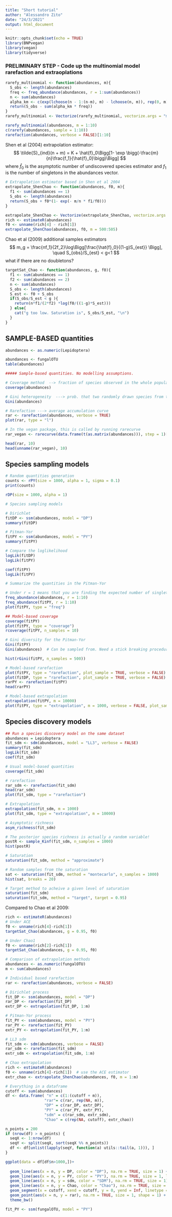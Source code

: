 ```yaml
---
title: "Short tutorial"
author: "Alessandro Zito"
date: "24/3/2021"
output: html_document
---
```


```r
knitr::opts_chunk$set(echo = TRUE)
library(BNPvegan)
library(vegan)
library(tidyverse)
```

### PRELIMINARY STEP - Code up the multinomial model rarefaction and extraoplations
```r
rarefy_multinomial <- function(abundances, m){
  S_obs <- length(abundances)
  freq <- freq_abundance(abundances, r = 1:sum(abundances))
  n <- sum(abundances)
  alpha_km <- c(exp(lchoose(n - 1:(n-m), m) - lchoose(n, m)), rep(0, m))
  return(S_obs - sum(alpha_km * freq))
}
rarefy_multinomial <- Vectorize(rarefy_multinomial, vectorize.args = "m")

rarefy_multinomial(abundances, m = 1:10)
c(rarefy(abundances, sample = 1:10))
rarefaction(abundances, verbose = FALSE)[1:10]
```

Shen et al (2004) extrapolation estimator:
$$
\tilde{S}_{ind}(n + m) = K + \hat{f}_0\Bigg[1- \exp \bigg(-\frac{m}{n}\frac{f_1}{\hat{f}_0}\bigg)\Bigg]
$$
where $\hat{f}_0$ is the asymptotic number of undiscovered species estimator and $f_1$ is the number of singletons in the abundances vector.
 
```r
# Extrapolation estimator based in Shen et al 2004
extrapolate_ShenChao <- function(abundances, f0, m){
  f1 <- sum(abundances == 1)
  S_obs <- length(abundances)
  return(S_obs + f0*(1- exp(- m/n * f1/f0)))
}

extrapolate_ShenChao <- Vectorize(extrapolate_ShenChao, vectorize.args = "m")
rich <- estimateR(abundances)
f0 <- unname(rich[4] - rich[1])
extrapolate_ShenChao(abundances, f0, m = 500:505)
```

Chao et al (2009) additional samples estimators
$$
m_g = \frac{nf_1}{2f_2}\log\Bigg[\frac{\hat{f}_0}{(1-g)S_{est}} \Bigg], \quad S_{obs}/S_{est} < g<1
$$
what if there are no doubletons?
```r
targetSat_Chao <- function(abundances, g, f0){
  f1 <- sum(abundances == 1)
  f2 <- sum(abundances == 2)
  n <- sum(abundances)
  S_obs <- length(abundances)
  S_est <- f0 + S_obs
  if(S_obs/S_est < g ){
    return(n*f1/(2*f2) *log(f0/((1-g)*S_est)))
  } else{
    cat("g too low. Saturation is", S_obs/S_est, "\n")
  }
}
```



## SAMPLE-BASED quantities
```r
abundances <- as.numeric(Lepidoptera)
```


```r
abundances <- fungalOTU
table(abundances)
```

```r
##### Sample-based quantities. No modelling assumptions. 

# Coverage method  --> fraction of species observed in the whole population
coverage(abundances)

# Gini heterogeneity  ---> prob. that two randomly drawn species from the pop. are equal.
Gini(abundances)

# Rarefaction ---> average accumulation curve
rar <- rarefaction(abundances, verbose = TRUE) 
plot(rar, type = "l")

# In the vegan package, this is called by running rarecurve
rar_vegan <- rarecurve(data.frame(t(as.matrix(abundances))), step = 1)[[1]]

head(rar, 10)
head(unname(rar_vegan), 10)
```

## Species sampling models
```r
# Random quantities generation
counts <- rPY(size = 1000, alpha = 1, sigma = 0.1)
print(counts)

rDP(size = 1000, alpha = 1)
```


```r
# Species sampling models

# Dirichlet 
fitDP <- ssm(abundances, model = "DP")
summary(fitDP)

# Pitman-Yor
fitPY <- ssm(abundances, model = "PY")
summary(fitPY)

# Compare the loglikelihood 
logLik(fitDP)
logLik(fitPY)
```

```r
coef(fitPY)
logLik(fitPY)
```

```r
# Summarize the quantities in the Pitman-Yor

# Under r = 1 means that you are finding the expected number of singletons in the model
freq_abundance(abundances, r = 1:10)
freq_abundance(fitPY, r = 1:10)
plot(fitPY, type = "freq")
```

```r
## Model-based coverage
coverage(fitPY)
plot(fitPY, type = "coverage")
rcoverage(fitPY, n_samples = 10)
```

```r
# Gini diversity for the Pitman-Yor
Gini(fitPY)
Gini(abundances)  # Can be sampled from. Need a stick breaking procedure. 

hist(rGini(fitPY, n_samples = 500))
```

```r
# Model-based rarefaction 
plot(fitPY, type = "rarefaction", plot_sample = TRUE, verbose = FALSE)
plot(fitDP, type = "rarefaction", plot_sample = TRUE, verbose = FALSE)
rarPY <- rarefaction(fitPY)
head(rarPY)
```
```r
# Model-based extrapolation
extrapolation(fitPY, m = 10000)
plot(fitPY, type = "extrapolation", m = 1000, verbose = FALSE, plot_sample = TRUE)
```

## Species discovery models
```r
## Run a species discovery model on the same dataset
abundances = Lepidoptera
fit_sdm <- sdm(abundances, model = "LL3", verbose = FALSE)
summary(fit_sdm)
logLik(fit_sdm)
coef(fit_sdm)
```

```r
# Usual model-based quantities
coverage(fit_sdm)

# rarefaction
rar_sdm <- rarefaction(fit_sdm)
head(rar_sdm)
plot(fit_sdm, type = "rarefaction")

# Extrapolation
extrapolation(fit_sdm, m = 1000)
plot(fit_sdm, type = "extrapolation", m = 10000)

# Asymptotic richness
asym_richness(fit_sdm)
```

```r
# The posterior species richness is actually a random variable!
postR <- sample_Kinf(fit_sdm, n_samples = 1000)
hist(postR)
```
```r
# Saturation
saturation(fit_sdm, method = "approximate")

# Random samples from the saturation
sat <- saturation(fit_sdm, method = "montecarlo", n_samples = 1000)
hist(sat, breaks = 20)
```

```r
# Target method to acheive a given level of saturation
saturation(fit_sdm)
saturation(fit_sdm, method = "target", target = 0.95)
```
 
Compared to Chao et al 2009: 
```r
rich <- estimateR(abundances)
# Under ACE
f0 <- unname(rich[4]-rich[1])
targetSat_Chao(abundances, g = 0.95, f0)

# Under Chao1
f0 <- unname(rich[2]-rich[1])
targetSat_Chao(abundances, g = 0.95, f0)
```


```r
# Comparison of extrapolation methods
abundances <- as.numeric(fungalOTU)
m <- sum(abundances)

# Individual based rarefaction
rar <- rarefaction(abundances, verbose = FALSE)

# Dirichlet process
fit_DP <- ssm(abundances, model = "DP")
rar_DP <- rarefaction(fit_DP)
extr_DP <- extrapolation(fit_DP, 1:m)

# Pitman-Yor process
fit_PY <- ssm(abundances, model = "PY")
rar_PY <- rarefaction(fit_PY)
extr_PY <- extrapolation(fit_PY, 1:m)

# LL3 sdm
fit_sdm <- sdm(abundances, verbose = FALSE)
rar_sdm <- rarefaction(fit_sdm)
extr_sdm <- extrapolation(fit_sdm, 1:m)

# Chao extrapolation
rich <- estimateR(abundances)
f0 <- unname(rich[4]-rich[1])  # use the ACE estimator
extr_chao <- extrapolate_ShenChao(abundances, f0, m = 1:m)
```


```r
# Everything in a dataframe
cutoff <- sum(abundances)
df <- data.frame( "n" = c(1:(cutoff + m)),
                 "rar"= c(rar, rep(NA, m)),
                 "DP" = c(rar_DP, extr_DP),
                 "PY" = c(rar_PY, extr_PY), 
                 "sdm" = c(rar_sdm, extr_sdm), 
                 "Chao" = c(rep(NA, cutoff), extr_chao))

n_points = 200
if (nrow(df) > n_points) {
  seqX <- 1:nrow(df)
  seqY <- split(seqX, sort(seqX %% n_points))
  df <- df[unlist(lapply(seqY, function(a) utils::tail(a, 1))), ]
}

ggplot(data = df[df$n>1000,])+
  
  geom_line(aes(x = n, y = DP, color = "DP"), na.rm = TRUE, size = 1) +
  geom_line(aes(x = n, y = PY, color = "PY"), na.rm = TRUE, size = 1, linetype = "dashed") +
  geom_line(aes(x = n, y = sdm, color = "SDM"), na.rm = TRUE, size = 1) +
  geom_line(aes(x = n, y = Chao, color = "Chao"), na.rm = TRUE, size = 1, linetype = "dotdash") +
  geom_segment(x = cutoff, xend = cutoff, y = 0, yend = Inf, linetype = "dashed")+
  geom_point(aes(x = n, y = rar), na.rm = TRUE, size = 1, shape = 1) +
  theme_bw()
```
```r
fit_PY <- ssm(fungalOTU, model = "PY")
```




